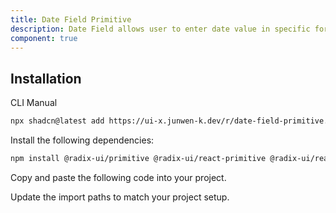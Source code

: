```yaml
---
title: Date Field Primitive
description: Date Field allows user to enter date value in specific format.
component: true
---
```


<ComponentPreview name="date-field-primitive-demo" />

## Installation

<Tabs defaultValue="cli">

<TabsList>
  <TabsTrigger value="cli">CLI</TabsTrigger>
  <TabsTrigger value="manual">Manual</TabsTrigger>
</TabsList>

<TabsContent value="cli">

```bash
npx shadcn@latest add https://ui-x.junwen-k.dev/r/date-field-primitive.json
```

</TabsContent>

<TabsContent value="manual">

<Steps>

<Step>Install the following dependencies:</Step>

```bash
npm install @radix-ui/primitive @radix-ui/react-primitive @radix-ui/react-use-controllable-state date-fns
```

<Step>Copy and paste the following code into your project.</Step>

<ComponentSource name="date-field-primitive" />

<Step>Update the import paths to match your project setup.</Step>

</Steps>

</TabsContent>

</Tabs>
